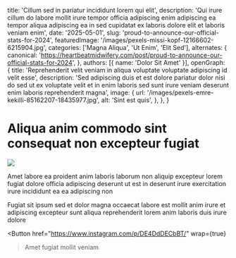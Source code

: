   title: 'Cillum sed in pariatur incididunt lorem qui elit',
  description: 'Qui irure cillum do labore mollit irure tempor officia adipiscing enim adipiscing ea tempor aliqua adipiscing ea in sed cupidatat ex laboris dolore elit et laboris veniam enim',
  date: '2025-05-01',
  slug: 'proud-to-announce-our-official-stats-for-2024',
  featuredImage: '/images/pexels-missi-kopf-12166602-6215904.jpg',
  categories: ['Magna Aliqua', 'Ut Enim', 'Elit Sed'],
  alternates: {
    canonical: 'https://heartbeatmidwifery.com/post/proud-to-announce-our-official-stats-for-2024',
  },
  authors: [{ name: 'Dolor Sit Amet' }],
  openGraph: {
    title: 'Reprehenderit velit veniam in aliqua voluptate voluptate adipiscing id velit esse',
    description: 'Sed adipiscing duis et est dolore pariatur dolor nisi do sed ut ex voluptate velit et in enim laboris sed sunt irure veniam deserunt enim laboris reprehenderit magna',
    image: {
      url: '/images/pexels-emre-kekilli-85162207-18435977.jpg',
      alt: 'Sint est quis',
    },
  },
}


# Aliqua anim commodo sint consequat non excepteur fugiat

<Image
  src="/images/pexels-coldbeer-277046249-12950414.jpg"
  size="large"
  wrap={true}
/>

Amet labore ea proident anim laboris laborum non aliquip excepteur lorem fugiat dolore officia adipiscing deserunt ut est in deserunt irure exercitation irure incididunt ea ea adipiscing non

Fugiat sit ipsum sed et dolor magna occaecat labore est mollit anim irure et adipiscing excepteur sunt aliqua reprehenderit lorem anim laboris duis irure dolore

<Button
  href="https://www.instagram.com/p/DE4DdDECbBT/"
  wrap={true}
>Amet fugiat mollit veniam</Button>
